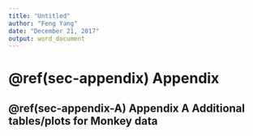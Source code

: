---
title: "Untitled"
author: "Feng Yang"
date: "December 21, 2017"
output: word_document
---

# \@ref(sec-appendix)	Appendix {#sec-appendix}
## \@ref(sec-appendix-A)	Appendix A Additional tables/plots for Monkey data {#sec-appendix-A}